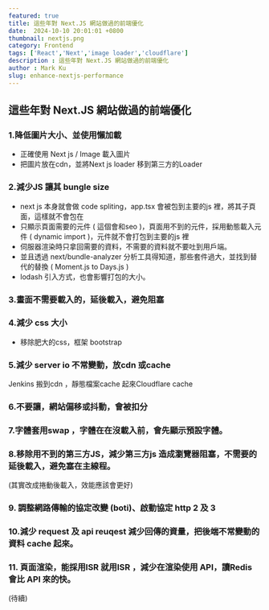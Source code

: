 ```yaml
---
featured: true
title: 這些年對 Next.JS 網站做過的前端優化
date:  2024-10-10 20:01:01 +0800
thumbnail: nextjs.png
category: Frontend
tags: ['React','Next','image loader','cloudflare']
description : 這些年對 Next.JS 網站做過的前端優化
author : Mark Ku
slug: enhance-nextjs-performance
---
```

## 這些年對 Next.JS 網站做過的前端優化
### 1.降低圖片大小、並使用懶加載
* 正確使用 Next js / Image 載入圖片
* 把圖片放在cdn，並將Next js loader 移到第三方的Loader 
### 2.減少JS 讓其 bungle size 
* next js 本身就會做 code spliting，app.tsx 會被包到主要的js 裡，將其子頁面，這樣就不會包在
* 只顯示頁面需要的元件 ( 這個會和seo )，頁面用不到的元件，採用動態載入元件 ( dynamic import )，元件就不會打包到主要的js 裡
* 伺服器渲染時只拿回需要的資料，不需要的資料就不要吐到用戶端。
* 並且透過 next/bundle-analyzer 分析工具得知道，那些套件過大，並找到替代的替換 ( Moment.js to Days.js )
* lodash 引入方式，也會影響打包的大小。
### 3.畫面不需要載入的，延後載入，避免阻塞 
### 4.減少 css 大小 
* 移除肥大的css，框架 bootstrap 
### 5.減少 server io 不常變動，放cdn 或cache 
Jenkins 搬到cdn ，靜態檔案cache 起來Cloudflare cache 
### 6.不要讓，網站偏移或抖動，會被扣分
### 7.字體套用swap ，字體在在沒載入前，會先顯示預設字體。
### 8.移除用不到的第三方JS，減少第三方js 造成瀏覽器阻塞，不需要的延後載入，避免塞在主線程。
(其實改成捲動後載入，效能應該會更好)
### 9. 調整網路傳輸的協定改變 (boti)、啟動協定 http 2 及 3 
### 10.減少 request 及 api reuqest 減少回傳的資量，把後端不常變動的資料 cache 起來。
### 11. 頁面渲染，能採用ISR 就用ISR ，減少在渲染使用 API，讀Redis 會比 API 來的快。

(待續)